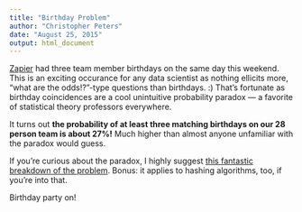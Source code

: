 ```yaml
---
title: "Birthday Problem"
author: "Christopher Peters"
date: "August 25, 2015"
output: html_document
---
```


<a href="https://zapier.com" target="_blank">Zapier</a> had three team member birthdays on the same day this weekend. This is an exciting occurance for any data scientist as nothing ellicits more, "what are the odds!?"-type questions than birthdays. :) That's fortunate as birthday coincidences are a cool unintuitive probability paradox --- a favorite of statistical theory professors everywhere.

It turns out **the probability of at least three matching birthdays on our 28 person team is about 27%!** Much higher than almost anyone unfamiliar with the paradox would guess.

If you're curious about the paradox, I highly suggest [this fantastic breakdown of the problem](http://www.solipsys.co.uk/new/TheBirthdayParadox.html?7511303). Bonus: it applies to hashing algorithms, too, if you're into that.

Birthday party on!
